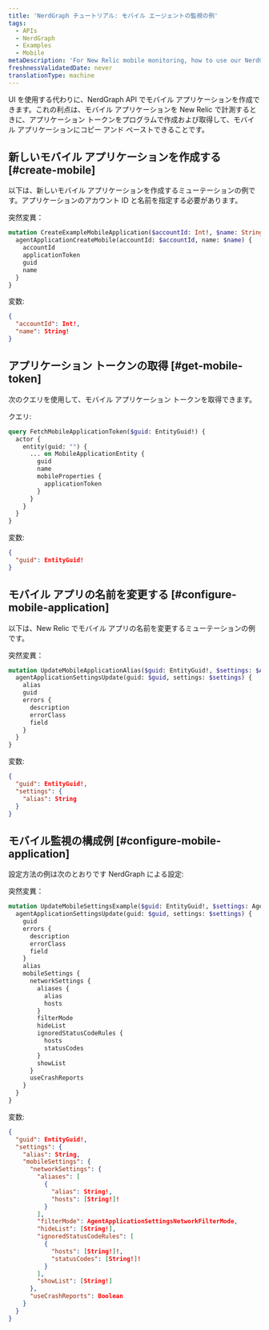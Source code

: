```yaml
---
title: 'NerdGraph チュートリアル: モバイル エージェントの監視の例'
tags:
  - APIs
  - NerdGraph
  - Examples
  - Mobile
metaDescription: 'For New Relic mobile monitoring, how to use our NerdGraph API to configure a mobile agent.'
freshnessValidatedDate: never
translationType: machine
---
```


UI を使用する代わりに、NerdGraph API でモバイル アプリケーションを作成できます。これの利点は、モバイル アプリケーションを New Relic で計測するときに、アプリケーション トークンをプログラムで作成および取得して、モバイル アプリケーションにコピー アンド ペーストできることです。

## 新しいモバイル アプリケーションを作成する [#create-mobile]

以下は、新しいモバイル アプリケーションを作成するミューテーションの例です。アプリケーションのアカウント ID と名前を指定する必要があります。

突然変異：

```graphql
mutation CreateExampleMobileApplication($accountId: Int!, $name: String!) {
  agentApplicationCreateMobile(accountId: $accountId, name: $name) {
    accountId
    applicationToken
    guid
    name
  }
}

```

変数:

```JSON
{
  "accountId": Int!,
  "name": String!
}

```

## アプリケーション トークンの取得 [#get-mobile-token]

次のクエリを使用して、モバイル アプリケーション トークンを取得できます。

クエリ:

```graphql
query FetchMobileApplicationToken($guid: EntityGuid!) {
  actor {
    entity(guid: "") {
      ... on MobileApplicationEntity {
        guid
        name
        mobileProperties {
          applicationToken
        }
      }
    }
  }
}
```

変数:

```JSON
{
  "guid": EntityGuid!
}
```

## モバイル アプリの名前を変更する [#configure-mobile-application]

以下は、New Relic でモバイル アプリの名前を変更するミューテーションの例です。

突然変異：

```graphql
mutation UpdateMobileApplicationAlias($guid: EntityGuid!, $settings: $AgentApplicationSettingsUpdateInput) {
  agentApplicationSettingsUpdate(guid: $guid, settings: $settings) {
    alias
    guid
    errors {
      description
      errorClass
      field
    }
  }
}
```

変数:

```JSON
{
  "guid": EntityGuid!,
  "settings": {
    "alias": String
  }
}
```

## モバイル監視の構成例 [#configure-mobile-application]

設定方法の例は次のとおりです<InlinePopover type="mobile"/> NerdGraph による設定:

突然変異：

```graphql
mutation UpdateMobileSettingsExample($guid: EntityGuid!, $settings: AgentApplicationSettingsUpdateInput!) {
  agentApplicationSettingsUpdate(guid: $guid, settings: $settings) {
    guid
    errors {
      description
      errorClass
      field
    }
    alias
    mobileSettings {
      networkSettings {
        aliases {
          alias
          hosts
        }
        filterMode
        hideList
        ignoredStatusCodeRules {
          hosts
          statusCodes
        }
        showList
      }
      useCrashReports
    }
  }
}
```

変数:

```JSON
{
  "guid": EntityGuid!,
  "settings": {
    "alias": String,
    "mobileSettings": {
      "networkSettings": {
        "aliases": [
          {
            "alias": String!,
            "hosts": [String!]!
          }
        ],
        "filterMode": AgentApplicationSettingsNetworkFilterMode,
        "hideList": [String!],
        "ignoredStatusCodeRules": [
          {
            "hosts": [String!]!,
            "statusCodes": [String!]!
          }
        ],
        "showList": [String!]
      },
      "useCrashReports": Boolean
    }
  }
}
```
